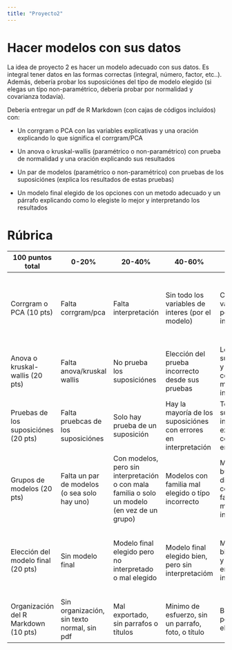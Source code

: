```yaml
---
title: "Proyecto2"
---
```


# Hacer modelos con sus datos

La idea de proyecto 2 es hacer un modelo adecuado con sus datos. Es integral tener datos en las formas correctas (integral, número, factor, etc..). Además, debería probar los suposiciónes del típo de modelo elegido (si elegas un típo non-paramétrico, debería probar por normalidad y covarianza todavía).

Debería entregar un pdf de R Markdown (con cajas de códigos incluídos) con:

-   Un corrgram o PCA con las variables explicativas y una oración explicando lo que significa el corrgram/PCA

-   Un anova o kruskal-wallis (paramétrico o non-paramétrico) con prueba de normalidad y una oración explicando sus resultados

-   Un par de modelos (paramétrico o non-paramétrico) con pruebas de los suposiciónes (explica los resultados de estas pruebas)

-   Un modelo final elegido de los opciones con un metodo adecuado y un párrafo explicando como lo elegiste lo mejor y interpretando los resultados

# Rúbrica

| 100 puntos total                     | 0-20%                                        | 20-40%                                                                                        | 40-60%                                                           | 60-80%                                                           | 80-100%                                                                             |
|-------------------------|----------|----------|----------|----------|----------|
| Corrgram o PCA (10 pts)              | Falta corrgram/pca                           | Falta interpretación                                                                          | Sin todo los variables de interes (por el modelo)                | Con todo los variables pero mal interpretado                     | Incluye todo los variables de interes, con interpretación adecuado, bien organizado |
| Anova o kruskal-wallis (20 pts)      | Falta anova/kruskal wallis                   | No prueba los suposiciónes                                                                    | Elección del prueba incorrecto desde sus pruebas                 | Los suposiciónes y prueba correcto pero mal interpretado         | Todo corecto, o con errores chicos                                                  |
| Pruebas de los suposiciónes (20 pts) | Falta pruebcas de los suposiciónes           | Solo hay prueba de un suposición                                                              | Hay la mayoría de los suposiciónes con errores en interpretación | Todos los suposiciónes incluídos y explicados con pocas errores  | Buen interpretación de los suposiciónes                                             |
| Grupos de modelos (20 pts)           | Falta un par de modelos (o sea solo hay uno) | Con modelos, pero sin interpretación o con mala familia o solo un modelo (en vez de un grupo) | Modelos con familia mal elegido o típo incorrecto                | Modelos buen diseñados, con buena familia, pero mal interpretado | Todo corecto, o con errores chicos                                                  |
| Elección del modelo final (20 pts)   | Sin modelo final                             | Modelo final elegido pero no interpretado o mal elegido                                       | Modelo final elegido bien, pero sin interpretacióm               | Modelo final bien elegido, y con pocas errores en interpretación | Modelo bien diseñado, elegido y interpretado: es claro como elegiste su modelo      |
| Organización del R Markdown (10 pts) | Sin organización, sin texto normal, sin pdf  | Mal exportado, sin parrafos o títulos                                                         | Minimo de esfuerzo, sin un parrafo, foto, o título               | Bien hecho, pero sin un elemento                                 | Con parrafos, fotos, títulos, exportada como pdf                                    |
